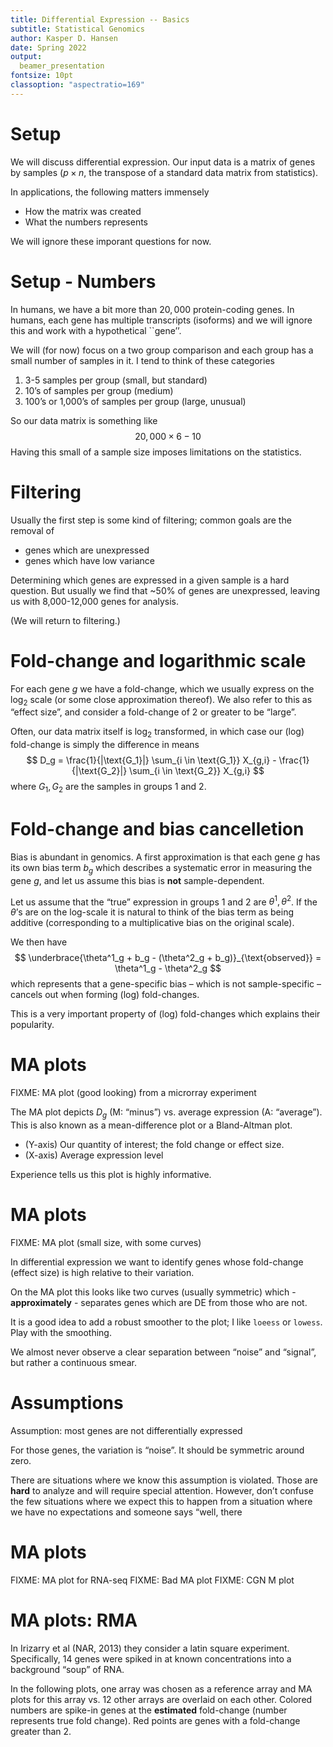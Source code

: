 ```yaml
---
title: Differential Expression -- Basics
subtitle: Statistical Genomics
author: Kasper D. Hansen
date: Spring 2022
output:
  beamer_presentation
fontsize: 10pt
classoption: "aspectratio=169"
---
```


# Setup

We will discuss differential expression. Our input data is a matrix of genes by samples ($p \times n$, the transpose of a standard data matrix from statistics).

In applications, the following matters immensely

- How the matrix was created
- What the numbers represents

We will ignore these imporant questions for now.




# Setup - Numbers

In humans, we have a bit more than $20,000$ protein-coding genes. In humans, each gene has multiple transcripts (isoforms) and we will ignore this and work with a hypothetical ``gene''.

We will (for now) focus on a two group comparison and each group has a small number of samples in it. I tend to think of these categories

1. 3-5 samples per group (small, but standard)
2. 10's of samples per group (medium)
3. 100's or 1,000's of samples per group (large, unusual)

So our data matrix is something like
$$
20,000 \times 6-10
$$
Having this small of a sample size imposes limitations on the statistics.



# Filtering

Usually the first step is some kind of filtering; common goals are the removal of 

- genes which are unexpressed
- genes which have low variance

Determining which genes are expressed in a given sample is a hard question. But usually we find that ~50% of genes are unexpressed, leaving us with 8,000-12,000 genes for analysis.

(We will return to filtering.)

# Fold-change and logarithmic scale

For each gene $g$ we have a fold-change, which we usually express on the $\log_2$ scale (or some close approximation thereof). We also refer to this as "effect size", and consider a fold-change of 2 or greater to be "large".

Often, our data matrix itself is $\log_2$ transformed, in which case our (log) fold-change is simply the difference in means
$$
D_g = \frac{1}{|\text{G_1}|} \sum_{i \in \text{G_1}} X_{g,i} - \frac{1}{|\text{G_2}|} \sum_{i \in \text{G_2}} X_{g,i} 
$$
where $G_1, G_2$ are the samples in groups 1 and 2. 


# Fold-change and bias cancelletion

Bias is abundant in genomics. A first approximation is that each gene $g$ has its own bias term $b_g$ which describes a systematic error in measuring the gene $g$, and let us assume this bias is **not** sample-dependent.

Let us assume that the "true" expression in groups 1 and 2 are $\theta^1, \theta^2$. If the $\theta$'s are on the log-scale it is natural to think of the bias term as being additive (corresponding to a multiplicative bias on the original scale).

We then have
$$
\underbrace{\theta^1_g + b_g - (\theta^2_g + b_g)}_{\text{observed}} = \theta^1_g - \theta^2_g
$$
which represents that a gene-specific bias -- which is not sample-specific -- cancels out when forming (log) fold-changes.

This is a very important property of (log) fold-changes which explains their popularity.

# MA plots 

FIXME: MA plot (good looking) from a microrray experiment

The MA plot depicts $D_g$ (M: "minus") vs. average expression (A: "average"). This is also known as a mean-difference plot or a Bland-Altman plot.

- (Y-axis) Our quantity of interest; the fold change or effect size.
- (X-axis) Average expression level

Experience tells us this plot is highly informative.

# MA plots

FIXME: MA plot (small size, with some curves)

In differential expression we want to identify genes whose fold-change (effect size) is high relative to their variation.

On the MA plot this looks like two curves (usually symmetric) which - **approximately** - separates genes which are DE from those who are not.

It is a good idea to add a robust smoother to the plot; I like `loeess` or `lowess`. Play with the smoothing.

We almost never observe a clear separation between "noise" and "signal", but rather a continuous smear.


# Assumptions

Assumption: most genes are not differentially expressed

For those genes, the variation is "noise". It should be symmetric around zero.

There are situations where we know this assumption is violated. Those are **hard** to analyze and will require special attention. However, don't confuse the few situations where we expect this to happen from a situation where we have no expectations and someone says "well, there

# MA plots

FIXME: MA plot for RNA-seq
FIXME: Bad MA plot
FIXME: CGN M plot

# MA plots: RMA

In Irizarry et al (NAR, 2013) they consider a latin square experiment. Specifically, 14 genes were spiked in at known concentrations into a background "soup" of RNA.

In the following plots, one array was chosen as a reference array and MA plots for this array vs. 12 other arrays are overlaid on each other. Colored numbers are spike-in genes at the **estimated** fold-change (number represents true fold change). Red points are genes with a fold-change greater than 2.


